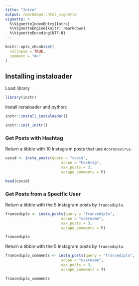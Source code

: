 ```yaml
---
title: "Intro"
output: rmarkdown::html_vignette
vignette: >
  %\VignetteIndexEntry{Intro}
  %\VignetteEngine{knitr::rmarkdown}
  %\VignetteEncoding{UTF-8}
---
```


```r
knitr::opts_chunk$set(
  collapse = TRUE,
  comment = "#>"
)
```

## Installing instaloader

Load library

```r
library(instr)

```

Install instaloader and python: 

```r
instr::install_instaloader()
```

```r
instr::init_instr()
```

### Get Posts with Hashtag

Return a tibble with 10 Instagram posts that use `#coronavirus`.


```r
covid <- insta_posts(query = "covid", 
                         scope = "hashtag",
                         max_posts = 3, 
                         scrape_comments = F)

head(covid)

```

### Get Posts from a Specific User

Return a tibble with the 5 Instagram posts by `francediplo`.

```r
francediplo <- insta_posts(query = "francediplo", 
                         scope = "username",
                         max_posts = 3, 
                         scrape_comments = F)

francediplo
```

Return a tibble with the 5 Instagram posts by `francediplo`.

```r
francediplo_comments <- insta_posts(query = "francediplo", 
                         scope = "username",
                         max_posts = 3, 
                         scrape_comments = T)

francediplo_comments
```
